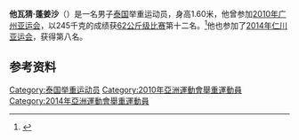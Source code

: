 '''他瓦猜·蓬姜沙'''（{{bd|1992年|9月8日||}}）是一名男子[[泰国|泰国]]举重运动员，身高1.60米，他曾参加[[2010年亚洲运动会|2010年广州亚运会]]，以245千克的成绩获[[2010年亚洲运动会举重比赛_-_男子62公斤级|62公斤级比赛]]第十二名。<ref>{{cite web |url=http://www.gz2010.cn/info/CHN_CHN/ZB/ZBB101A_WL@@@@@@@@@@@@@@@CHN_number=282839.html |language=zh-hans |title=他瓦猜·蓬姜沙 - 简历 |publisher=2010年广州亚运会官方网站 |accessdate=2010-12-04 |archive-date=2018-09-29 |archive-url=https://web.archive.org/web/20180929095904/http://www.gz2010.cn/info/CHN_CHN/ZB/ZBB101A_WL@@@@@@@@@@@@@@@CHN_number=282839.html |dead-url=no }}</ref>他也参加了[[2014年亚洲运动会|2014年仁川亚运会]]，获得第八名。

==参考资料==
<references />

[[Category:泰国举重运动员|Category:泰国举重运动员]]
[[Category:2010年亞洲運動會舉重運動員|Category:2010年亞洲運動會舉重運動員]]
[[Category:2014年亞洲運動會舉重運動員|Category:2014年亞洲運動會舉重運動員]]